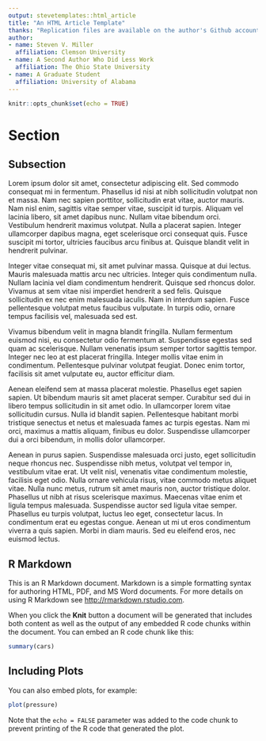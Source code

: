 ```yaml
---
output: stevetemplates::html_article
title: "An HTML Article Template"
thanks: "Replication files are available on the author's Github account (http://github.com/svmiller/svm-r-markdown-templates). **Current version**: `r format(Sys.time(), '%B %d, %Y')`; **Corresponding author**: steven.v.miller@gmail.com."
author:
- name: Steven V. Miller
  affiliation: Clemson University
- name: A Second Author Who Did Less Work
  affiliation: The Ohio State University
- name: A Graduate Student
  affiliation: University of Alabama
---
```


```r
knitr::opts_chunk$set(echo = TRUE)
```

# Section

## Subsection


Lorem ipsum dolor sit amet, consectetur adipiscing elit. Sed commodo consequat mi in fermentum. Phasellus id nisi at nibh sollicitudin volutpat non et massa. Nam nec sapien porttitor, sollicitudin erat vitae, auctor mauris. Nam nisl enim, sagittis vitae semper vitae, suscipit id turpis. Aliquam vel lacinia libero, sit amet dapibus nunc. Nullam vitae bibendum orci. Vestibulum hendrerit maximus volutpat. Nulla a placerat sapien. Integer ullamcorper dapibus magna, eget scelerisque orci consequat quis. Fusce suscipit mi tortor, ultricies faucibus arcu finibus at. Quisque blandit velit in hendrerit pulvinar.

Integer vitae consequat mi, sit amet pulvinar massa. Quisque at dui lectus. Mauris malesuada mattis arcu nec ultricies. Integer quis condimentum nulla. Nullam lacinia vel diam condimentum hendrerit. Quisque sed rhoncus dolor. Vivamus at sem vitae nisi imperdiet hendrerit a sed felis. Quisque sollicitudin ex nec enim malesuada iaculis. Nam in interdum sapien. Fusce pellentesque volutpat metus faucibus vulputate. In turpis odio, ornare tempus facilisis vel, malesuada sed est.

Vivamus bibendum velit in magna blandit fringilla. Nullam fermentum euismod nisi, eu consectetur odio fermentum at. Suspendisse egestas sed quam ac scelerisque. Nullam venenatis ipsum semper tortor sagittis tempor. Integer nec leo at est placerat fringilla. Integer mollis vitae enim in condimentum. Pellentesque pulvinar volutpat feugiat. Donec enim tortor, facilisis sit amet vulputate eu, auctor efficitur diam.

Aenean eleifend sem at massa placerat molestie. Phasellus eget sapien sapien. Ut bibendum mauris sit amet placerat semper. Curabitur sed dui in libero tempus sollicitudin in sit amet odio. In ullamcorper lorem vitae sollicitudin cursus. Nulla id blandit sapien. Pellentesque habitant morbi tristique senectus et netus et malesuada fames ac turpis egestas. Nam mi orci, maximus a mattis aliquam, finibus eu dolor. Suspendisse ullamcorper dui a orci bibendum, in mollis dolor ullamcorper.

Aenean in purus sapien. Suspendisse malesuada orci justo, eget sollicitudin neque rhoncus nec. Suspendisse nibh metus, volutpat vel tempor in, vestibulum vitae erat. Ut velit nisl, venenatis vitae condimentum molestie, facilisis eget odio. Nulla ornare vehicula risus, vitae commodo metus aliquet vitae. Nulla nunc metus, rutrum sit amet mauris non, auctor tristique dolor. Phasellus ut nibh at risus scelerisque maximus. Maecenas vitae enim et ligula tempus malesuada. Suspendisse auctor sed ligula vitae semper. Phasellus eu turpis volutpat, luctus leo eget, consectetur lacus. In condimentum erat eu egestas congue. Aenean ut mi ut eros condimentum viverra a quis sapien. Morbi in diam mauris. Sed eu eleifend eros, nec euismod lectus.


## R Markdown

This is an R Markdown document. Markdown is a simple formatting syntax for authoring HTML, PDF, and MS Word documents. For more details on using R Markdown see <http://rmarkdown.rstudio.com>.

When you click the **Knit** button a document will be generated that includes both content as well as the output of any embedded R code chunks within the document. You can embed an R code chunk like this:

```r
summary(cars)
```

## Including Plots

You can also embed plots, for example:

```r
plot(pressure)
```

Note that the `echo = FALSE` parameter was added to the code chunk to prevent printing of the R code that generated the plot.
